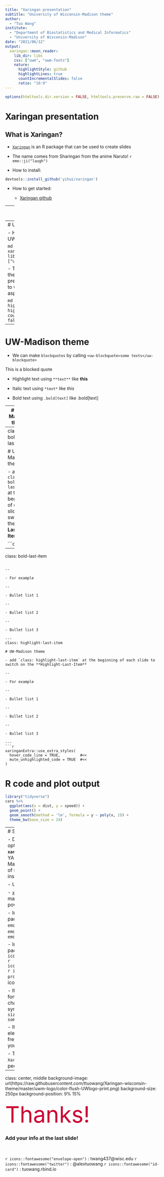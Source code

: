 ```yaml
---
title: "Xaringan presentation"
subtitle: "University of Wisconsin-Madison theme"
author: 
  - "Tuo Wang"
institute: 
  - "Department of Biostatistics and Medical Informatics"
  - "University of Wisconsin-Madison"
date: "2021/06/12"
output:
  xaringan::moon_reader:
    lib_dir: libs
    css: ["uwm", "uwm-fonts"]
    nature:
      highlightStyle: github
      highlightLines: true
      countIncrementalSlides: false
      ratio: "16:9"
---
```

```r
options(htmltools.dir.version = FALSE, htmltools.preserve.raw = FALSE)
```

# Xaringan presentation

## What is Xaringan?

- [`Xaringan`](https://github.com/yihui/xaringan) is an R package that can be used to create slides

- The name comes from Sharingan from the anime Naruto! `r emo::ji("laugh")`

- How to install:

```r
devtools::install_github('yihui/xaringan')
```

- How to get started:

    - [Xaringan github](https://github.com/yihui/xaringan)

---
# Xaringan presentation

- Here are some great tutorials:

  - [Xaringan github](https://github.com/yihui/xaringan)

  - [Yihui's tutorial](https://slides.yihui.org/xaringan/#1)
  
  - [Making Slides in the Tada!-verse](https://apreshill.github.io/data-vis-labs-2018/slides/06-slides_xaringan.html#1)
  
  - [Making slides in R Markdown](http://arm.rbind.io/slides/xaringan.html#1)

- Some useful extensions for `Xaringan`

  - [`xaringanExtra` R package](https://github.com/gadenbuie/xaringanExtra)
  
  - [`xaringanthemer` R packge](https://pkg.garrickadenbuie.com/xaringanthemer/index.html)
  
  - [Xaringan Gallery](https://xaringan.gallery/)
  
  - [`DT` R package for interactive tables](https://rstudio.github.io/DT/)


---
# UW-Madison theme

- How to enable the UW-Madison theme:

```md
output:
  xaringan::moon_reader:
    lib_dir: libs
    css: ["uwm", "uwm-fonts"]
```

- The UW-Madison theme for `Xaringan` presentation is suitable to work with a 16:9 aspect ratio

```md
nature:
  highlightStyle: github
  highlightLines: true
  countIncrementalSlides: false
  ratio: "16:9"
```

---
# UW-Madison theme

- We can make `blockquotes` by calling `<uw-blockquote>some texts</uw-blockquote>`

<uw-blockquote>This is a blocked quote</uw-blockquote> 

- Highlight text using `**text**` like **this**

- Italic text using `*text*` like *this*

- Bold text using `.bold[text]` like .bold[text]

---
# UW-Madison theme

- We can change the color of any text by using `.color[text]`. I prepared three color palettes for the users. 

  - [Wisconsin palette](https://brand.wisc.edu/web/colors/): `.uw-red[text]`,`.uw-red-dark[text]`,`.uw-gray-blue[text]`,`.uw-gray-darker[text]`, `.uw-gray-darkest[text]`, `.uw-anchor-color[text]`
  - .uw-red[UW red], .uw-red-dark[UW red dark], .uw-gray-blue[UW gray blue], .uw-gray-darker[UW gray darker], .uw-gray-darkest[UW gray darkest], .uw-anchor-color[UW anchor]

  - Palette 1: `.p1-yellow[text]`, `.p1-orange[text]`, `.p1-darkred[text]`, `.p1-purple[text]`
  - .p1-yellow[text], .p1-orange[text], .p1-darkred[text], .p1-purple[text]
  
  - Palette 2: `.p2-green[text]`, `.p2-blue[text]`, `.p2-yellow[text]`, `.p2-red[text]`
  - .p2-green[text], .p2-blue[text], .p2-yellow[text], .p2-red[text]


---
class: bold-last-item

# UW-Madison theme

- add `class: bold-last-item` at the beginning of each slide to switch on the **Bold-Last-Item**

```css
---
class: bold-last-item
```

--

- For example

--

- Bullet list 1

--

- Bullet list 2

--

- Bullet list 3

---
class: highlight-last-item

# UW-Madison theme

- add `class: highlight-last-item` at the beginning of each slide to switch on the **Highlight-Last-Item**

--

- For example

--

- Bullet list 1

--

- Bullet list 2

--

- Bullet list 3

---
```r
xaringanExtra::use_extra_styles(
  hover_code_line = TRUE,         #<<
  mute_unhighlighted_code = TRUE  #<<
)
```
# R code and plot output

```r
library("tidyverse")
cars %>% 
  ggplot(aes(x = dist, y = speed)) + 
  geom_point() + 
  geom_smooth(method = 'lm', formula = y ~ poly(x, 2)) + 
  theme_bw(base_size = 24) 
```

---
# Some Tips

- Do not forget to try the option **`yolo: true`** under **`xaringan::moon_reader`** in the YAML metadata of your R Markdown document. A picture of smiling Karl will be randomly insert in the slides.

- Use [`DT`](https://rstudio.github.io/DT/) for interactive tables.

- [`xaringanExtra` R package](https://github.com/gadenbuie/xaringanExtra) has many other additional and powerful features.

- Insert emoji by using [`emo`](https://github.com/hadley/emo) R package `r emo::ji("thinking")` `r emo::ji("laugh")` `r emo::ji("+1")`


- Insert icon by using [`icons`](https://github.com/mitchelloharawild/icons) R package `r icons::fontawesome("twitter")` `r icons::fontawesome("google")` `r icons::fontawesome("r-project")` `r icons::academicons("arxiv")``

- If you don't like the default font size and color, you can change them by using html syntax `<span style='font-size:55pt; color:#cc0033'> some text! </span>`

- If you want to change any elements of this theme, feel free to edit the source file as you like.

- The best way to learn about `Xaringan` is reading other people's source codes.

---
class: center, middle
background-image: url(https://raw.githubusercontent.com/ttuowang/Xaringan-wisconsin-theme/master/uwm-logo/color-flush-UWlogo-print.png)
background-size: 250px
background-position: 9% 15%

<span style='font-size:55pt; color:#cc0033'> Thanks! </span>

### Add your info at the last slide!

<br>

`r icons::fontawesome("envelope-open")` : twang437@wisc.edu
`r icons::fontawesome("twitter")` : @alextuowang
`r icons::fontawesome("id-card")` : tuowang.rbind.io
